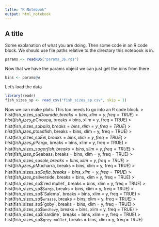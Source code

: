 ```yaml
---
title: "R Notebook"
output: html_notebook
---
```


## A title
Some explanation of what you are doing. Then some code in an R code block.
We should use file paths relative to the directory this notebook is in.
```r
params <- readRDS("params_36.rds")
```
Now that we have the params object we can just get the bins from there
```r
bins <- params@w
```
Let's load the data
```r
library(readr)
fish_sizes_sp <- read_csv("fish_sizes_sp.csv", skip = 1)
```

Now we can make plots. This too needs to go into an R code block.
> hist(fish_sizes_sp$Dourada, breaks = bins, xlim = y, freq = TRUE)
> hist(fish_sizes_sp$Choupa, breaks = bins, xlim = y, freq = TRUE)
> hist(fish_sizes_sp$baila, breaks = bins, xlim = y, freq = TRUE)
> hist(fish_sizes_sp$toadfish, breaks = bins, xlim = y, freq = TRUE)
> hist(fish_sizes_sp$Eel, breaks = bins, xlim = y, freq = TRUE)
> hist(fish_sizes_sp$Pargo, breaks = bins, xlim = y, freq = TRUE)
> hist(fish_sizes_sp$garfish, breaks = bins, xlim = y, freq = TRUE)
> hist(fish_sizes_sp$Seabass, breaks = bins, xlim = y, freq = TRUE)
> hist(fish_sizes_sp$sole, breaks = bins, xlim = y, freq = TRUE)
> hist(fish_sizes_sp$Mucharra, breaks = bins, xlim = y, freq = TRUE)
> hist(fish_sizes_sp$Safia, breaks = bins, xlim = y, freq = TRUE)
> hist(fish_sizes_sp$silverside, breaks = bins, xlim = y, freq = TRUE)
> hist(fish_sizes_sp$`red mullet`, breaks = bins, xlim = y, freq = TRUE)
> hist(fish_sizes_sp$`Sargo`, breaks = bins, xlim = y, freq = TRUE)
> hist(fish_sizes_sp$`Salema`, breaks = bins, xlim = y, freq = TRUE)
> hist(fish_sizes_sp$`wrasse`, breaks = bins, xlim = y, freq = TRUE)
> hist(fish_sizes_sp$`goby`, breaks = bins, xlim = y, freq = TRUE)
> hist(fish_sizes_sp$`anchovy`, breaks = bins, xlim = y, freq = TRUE)
> hist(fish_sizes_sp$`sardine`, breaks = bins, xlim = y, freq = TRUE)
> hist(fish_sizes_sp$`grey mullet`, breaks = bins, xlim = y, freq = TRUE)



